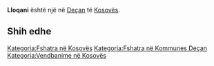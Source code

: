 {{Fshat në 
 | Emri                = Lloqani
 | EmriAlt                = 
 | NAME_SHORT_FORM=      
 | NAME_GENERIC=      
 | NAME_SORT_NAME_RO=      LLOQANI
 | FULL_NAME_RO = Lloqani
 | FULL_NAME_ND_RO=Lloqani
 | SORT_NAME_RG=LLOQANI
 | FULL_NAME_RG=Lloqani
 | FULL_NAME_ND_RG=Lloqani
 | SRP_NAME_SHORT_FORM=      
 | SRP_NAME_GENERIC=      
 | SRP_NAME_SORT_NAME_RO=      
 | SRP_FULL_NAME_RO = 
 | SRP_FULL_NAME_ND_RO=
 | SRP_SORT_NAME_RG=
 | SRP_FULL_NAME_RG=
 | SRP_FULL_NAME_ND_RG=
 | Emri (Rasa dhanore) = 
 | Figura              = 
 | Shteti              = Kosovo
 | Komuna              = Deçan
 | Kodi postar         = 
 | Sipërfaqja          = 

 | Popullsia           = 

 | Regj. i popullsisë  = 
 | Dend. e popullsisë  = 
 | Faqja zyrtare       = 
 <!--- Koordinatat ----> 
 | Gjerësia            = 42.524444
 | Gjatësia            = 20.280833
 | Lartësia            = 
}}
'''Lloqani''' është një [[]] në [[Deçan]] të [[Kosovës]].

<!-- == Gjeografia == -->
<!-- == Historia == -->
<!-- == Demografia == -->
== Shih edhe ==
{{Komuna Deçan}}
{{Kosovo-Administrata-Cung}}

[[Kategoria:Fshatra në Kosovës]]
[[Kategoria:Fshatra në Kommunes Deçan]]
[[Kategoria:Vendbanime në Kosovës]]